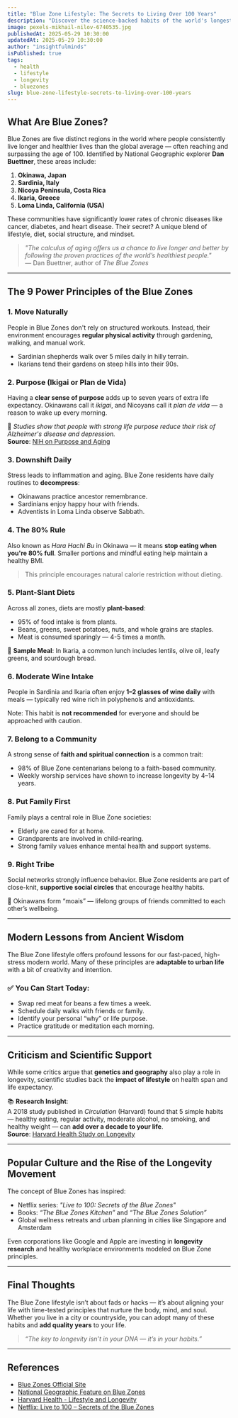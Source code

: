 ```yaml
---
title: "Blue Zone Lifestyle: The Secrets to Living Over 100 Years"
description: "Discover the science-backed habits of the world's longest-living people from the Blue Zones — regions where centenarians thrive through mindful living, strong communities, and plant-based diets."
image: pexels-mikhail-nilov-6740535.jpg
publishedAt: 2025-05-29 10:30:00
updatedAt: 2025-05-29 10:30:00
author: "insightfulminds"
isPublished: true
tags:
  - health
  - lifestyle
  - longevity
  - bluezones
slug: blue-zone-lifestyle-secrets-to-living-over-100-years
---
```


## What Are Blue Zones?

Blue Zones are five distinct regions in the world where people consistently live longer and healthier lives than the global average — often reaching and surpassing the age of 100. Identified by National Geographic explorer **Dan Buettner**, these areas include:

1. **Okinawa, Japan**
2. **Sardinia, Italy**
3. **Nicoya Peninsula, Costa Rica**
4. **Ikaria, Greece**
5. **Loma Linda, California (USA)**

These communities have significantly lower rates of chronic diseases like cancer, diabetes, and heart disease. Their secret? A unique blend of lifestyle, diet, social structure, and mindset.

> _"The calculus of aging offers us a chance to live longer and better by following the proven practices of the world’s healthiest people."_  
> — Dan Buettner, author of *The Blue Zones*

---

## The 9 Power Principles of the Blue Zones

### 1. **Move Naturally**

People in Blue Zones don't rely on structured workouts. Instead, their environment encourages **regular physical activity** through gardening, walking, and manual work.

- Sardinian shepherds walk over 5 miles daily in hilly terrain.
- Ikarians tend their gardens on steep hills into their 90s.

### 2. **Purpose (Ikigai or Plan de Vida)**

Having a **clear sense of purpose** adds up to seven years of extra life expectancy. Okinawans call it *ikigai*, and Nicoyans call it *plan de vida* — a reason to wake up every morning.

🧠 _Studies show that people with strong life purpose reduce their risk of Alzheimer's disease and depression._  
**Source**: [NIH on Purpose and Aging](https://www.ncbi.nlm.nih.gov/pmc/articles/PMC6143220/)

### 3. **Downshift Daily**

Stress leads to inflammation and aging. Blue Zone residents have daily routines to **decompress**:

- Okinawans practice ancestor remembrance.
- Sardinians enjoy happy hour with friends.
- Adventists in Loma Linda observe Sabbath.

### 4. **The 80% Rule**

Also known as *Hara Hachi Bu* in Okinawa — it means **stop eating when you're 80% full**. Smaller portions and mindful eating help maintain a healthy BMI.

> This principle encourages natural calorie restriction without dieting.

### 5. **Plant-Slant Diets**

Across all zones, diets are mostly **plant-based**:

- 95% of food intake is from plants.
- Beans, greens, sweet potatoes, nuts, and whole grains are staples.
- Meat is consumed sparingly — 4-5 times a month.

🍲 **Sample Meal**: In Ikaria, a common lunch includes lentils, olive oil, leafy greens, and sourdough bread.

### 6. **Moderate Wine Intake**

People in Sardinia and Ikaria often enjoy **1–2 glasses of wine daily** with meals — typically red wine rich in polyphenols and antioxidants.

Note: This habit is **not recommended** for everyone and should be approached with caution.

### 7. **Belong to a Community**

A strong sense of **faith and spiritual connection** is a common trait:

- 98% of Blue Zone centenarians belong to a faith-based community.
- Weekly worship services have shown to increase longevity by 4–14 years.

### 8. **Put Family First**

Family plays a central role in Blue Zone societies:

- Elderly are cared for at home.
- Grandparents are involved in child-rearing.
- Strong family values enhance mental health and support systems.

### 9. **Right Tribe**

Social networks strongly influence behavior. Blue Zone residents are part of close-knit, **supportive social circles** that encourage healthy habits.

👥 Okinawans form “moais” — lifelong groups of friends committed to each other’s wellbeing.

---

## Modern Lessons from Ancient Wisdom

The Blue Zone lifestyle offers profound lessons for our fast-paced, high-stress modern world. Many of these principles are **adaptable to urban life** with a bit of creativity and intention.

### ✅ You Can Start Today:

- Swap red meat for beans a few times a week.
- Schedule daily walks with friends or family.
- Identify your personal “why” or life purpose.
- Practice gratitude or meditation each morning.

---

## Criticism and Scientific Support

While some critics argue that **genetics and geography** also play a role in longevity, scientific studies back the **impact of lifestyle** on health span and life expectancy.

📚 **Research Insight**:  
A 2018 study published in *Circulation* (Harvard) found that 5 simple habits — healthy eating, regular activity, moderate alcohol, no smoking, and healthy weight — can **add over a decade to your life**.  
**Source**: [Harvard Health Study on Longevity](https://www.hsph.harvard.edu/news/press-releases/lifestyle-and-longevity/)

---

## Popular Culture and the Rise of the Longevity Movement

The concept of Blue Zones has inspired:

- Netflix series: _"Live to 100: Secrets of the Blue Zones"_
- Books: _“The Blue Zones Kitchen”_ and _“The Blue Zones Solution”_
- Global wellness retreats and urban planning in cities like Singapore and Amsterdam

Even corporations like Google and Apple are investing in **longevity research** and healthy workplace environments modeled on Blue Zone principles.

---

## Final Thoughts

The Blue Zone lifestyle isn’t about fads or hacks — it’s about aligning your life with time-tested principles that nurture the body, mind, and soul. Whether you live in a city or countryside, you can adopt many of these habits and **add quality years** to your life.

> _“The key to longevity isn’t in your DNA — it’s in your habits.”_

---

## References

- [Blue Zones Official Site](https://www.bluezones.com/)
- [National Geographic Feature on Blue Zones](https://www.nationalgeographic.com/culture/article/blue-zones)
- [Harvard Health - Lifestyle and Longevity](https://www.hsph.harvard.edu/news/press-releases/lifestyle-and-longevity/)
- [Netflix: Live to 100 – Secrets of the Blue Zones](https://www.netflix.com/title/81214929)


